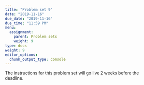 ```yaml
---
title: "Problem set 9"
date: "2019-11-16"
due_date: "2019-11-16"
due_time: "11:59 PM"
menu:
  assignment:
    parent: Problem sets
    weight: 9
type: docs
weight: 9
editor_options: 
  chunk_output_type: console
---
```


The instructions for this problem set will go live 2 weeks before the deadline.
